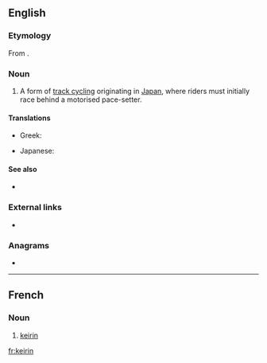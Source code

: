 ==English==

===Etymology===
From {{etyl|ja|en}} {{m|ja|競輪||racing wheels}}.

===Noun===
{{en-noun|~}}

# {{label|en|cycling}} A form of [[track cycling]] originating in [[Japan]], where riders must initially race behind a motorised pace-setter.

====Translations====
{{trans-top|form of track cycling}}
* Greek: {{t|el|κέιριν|n}}
{{trans-mid}}
* Japanese: {{t+|ja|競輪|tr=keirin}}
{{trans-bottom}}

====See also====
* {{l|en|derny}}

===External links===
* {{pedialite}}

===Anagrams===
* {{l|en|inkier}}

----

==French==

===Noun===
{{fr-noun|m}}
# {{label|fr|cycling}} [[#English|keirin]]

[[fr:keirin]]